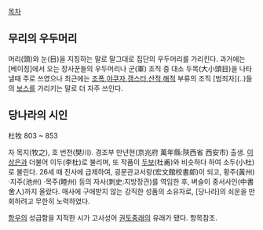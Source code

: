 [[목차]]

== 무리의 우두머리 ==
머리(頭)와 눈(目)을 지칭하는 말로 말그대로 집단의 우두머리를 가리킨다. 과거에는 [베이징]에서 오는 장사꾼들의 우두머리나 군(軍) 조직 중 대소 두목(大小頭目)을 나타낼때 주로 쓰였으나 최근에는 [[조폭]],[[야쿠자]],[[갱스터]],[[산적]],[[해적]] 부류의 조직 [범죄자](..)들의 [[보스]]를 가리키는 말로 더 자주 쓰인다.

== 당나라의 시인 ==

杜牧
803 ~ 853

자 목지(牧之), 호 번천(樊川). 경조부 만년현(京兆府 萬年縣:陝西省 西安市) 출생. [[이상은]]과 더불어 이두(李杜)로 불리며, 또 작품이 [[두보]](杜甫)와 비슷하다 하여 소두(小杜)로 불린다. 26세 때 진사에 급제하여, 굉문관교서랑(宏文館校書郞)이 되고, 황주(黃州) ·지주(池州) ·목주(睦州) 등의 자사(刺史:지방장관)를 역임한 후, 벼슬이 중서사인(中書舍人)까지 올랐다. 매사에 구애받지 않는 강직한 성품의 소유자로, [당나라]의 쇠운을 만회하려고 무한히 노력하였다.

[[항우]]의 성급함을 지적한 시가 고사성어 [[권토중래]]의 유래가 됐다. 항목참조.


